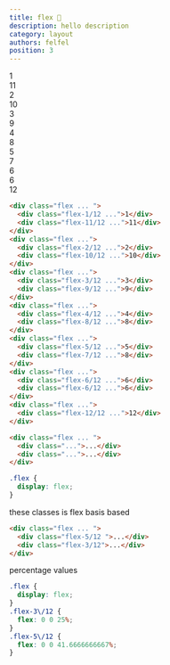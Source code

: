 ```yaml
---
title: flex 🚧
description: hello description
category: layout
authors: felfel
position: 3
---
```



<BrowserBlock>
  <div class="prototype p-5">
    <div class="prototype-gap text-center flex flex-flow-col gap-2">
      <div class="flex gap-1 ">
        <div class="flex-1/12   br-sm text-gray-50 bg-purple-600">
          1
        </div>
        <div class="flex-11/12   br-sm text-gray-50 bg-purple-600">
          11
        </div>
      </div>
      <div class="flex gap-1">
        <div class="flex-2/12   br-sm text-gray-50 bg-purple-600">
          2
        </div>
        <div class="flex-10/12   br-sm text-gray-50 bg-purple-600">
          10
        </div>
      </div>
      <div class="flex gap-1">
        <div class="flex-3/12   br-sm text-gray-50 bg-purple-600">
          3
        </div>
        <div class="flex-9/12   br-sm text-gray-50 bg-purple-600">
          9
        </div>
      </div>
      <div class="flex gap-1">
        <div class="flex-4/12   br-sm text-gray-50 bg-purple-600">
          4
        </div>
        <div class="flex-8/12   br-sm text-gray-50 bg-purple-600">
          8
        </div>
      </div>
      <div class="flex gap-1">
        <div class="flex-5/12   br-sm text-gray-50 bg-purple-600">
          5
        </div>
        <div class="flex-7/12   br-sm text-gray-50 bg-purple-600">
          7
        </div>
      </div>
      <div class="flex gap-1">
        <div class="flex-6/12   br-sm text-gray-50 bg-purple-600">
          6
        </div>
        <div class="flex-6/12   br-sm text-gray-50 bg-purple-600">
          6
        </div>
      </div>
      <div class="flex gap-1">
        <div class="flex-12/12   br-sm text-gray-50 bg-purple-600">
          12
        </div>
      </div>
    </div>
    </div>
</BrowserBlock>


```html demo.html
<div class="flex ... ">
  <div class="flex-1/12 ...">1</div>
  <div class="flex-11/12 ...">11</div>
</div>
<div class="flex ...">
  <div class="flex-2/12 ...">2</div>
  <div class="flex-10/12 ...">10</div>
</div>
<div class="flex ...">
  <div class="flex-3/12 ...">3</div>
  <div class="flex-9/12 ...">9</div>
</div>
<div class="flex ...">
  <div class="flex-4/12 ...">4</div>
  <div class="flex-8/12 ...">8</div>
</div>
<div class="flex ...">
  <div class="flex-5/12 ...">5</div>
  <div class="flex-7/12 ...">8</div>
</div>
<div class="flex ...">
  <div class="flex-6/12 ...">6</div>
  <div class="flex-6/12 ...">6</div>
</div>
<div class="flex ...">
  <div class="flex-12/12 ...">12</div>
</div>
```

```html app.html focus=1:1
<div class="flex ... ">
  <div class="...">...</div>
  <div class="...">...</div>
</div>
```

```css output.css
.flex {
  display: flex;
}
```

these classes is flex basis based

```html app.html focus=2,3
<div class="flex ... ">
  <div class="flex-5/12 ">...</div>
  <div class="flex-3/12">...</div>
</div>
```

percentage values

```css output.css focus=1:9
.flex {
  display: flex;
}
.flex-3\/12 {
  flex: 0 0 25%;
}
.flex-5\/12 {
  flex: 0 0 41.6666666667%;
}
```

